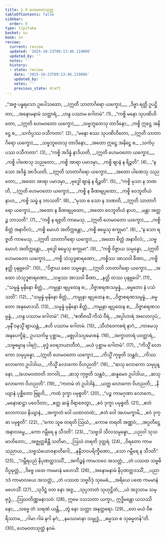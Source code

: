 ```yaml
---
title: 1.9 ဟေမဝတသုတ္တ
tableOfContents: false
sidebar:
  order: 9
type: tipitaka
basket: su
book: sn
review:
  current: review
  updated: '2025-10-23T09:13:46.119006'
  updated_by: ''
  notes: ''
  history:
  - state: review
    date: '2025-10-23T09:13:46.119006'
    updated_by: ''
    notes: ''
    previous_state: draft
---
```



<ReviewStatus review={frontmatter.review} showDetails={true} />

<HypothesisAnnotation frontmatter={frontmatter} />

<DynamicBreadcrumb />

<Division number="153" book="sn" e="ch" v="18" p="302">

<Paragraph number="176" type="verses" book="sn">
_“အဇ္ဇ ပန္နရသော ဥပေါသထော, __(ဣတိ သာတာဂိရော ယက္ခော)___  
_ဒိဗ္ဗာ ရတ္တိ ဥပဋ္ဌိတာ;_  
_အနောမနာမံ သတ္ထာရံ,_  
_ဟန္ဒ ပဿာမ ဂေါတမံ”. (1)_  

</Paragraph>

</Division>
<Division number="154" book="sn" e="ch" v="18" p="302">

<Paragraph number="177" type="verses" book="sn">
_“ကစ္စိ မနော သုပဏိဟိတော, __(ဣတိ ဟေမဝတော ယက္ခော)___  
_သဗ္ဗဘူတေသု တာဒိနော;_  
_ကစ္စိ ဣဋ္ဌေ အနိဋ္ဌေ စ,_  
_သင်္ကပ္ပဿ ဝသီကတာ”. (2)_  

</Paragraph>

</Division>
<Division number="155" book="sn" e="ch" v="18" p="302">

<Paragraph number="178" type="verses" book="sn">
_“မနော စဿ သုပဏိဟိတော, __(ဣတိ သာတာဂိရော ယက္ခော)___  
_သဗ္ဗဘူတေသု တာဒိနော;_  
_အထော ဣဋ္ဌေ အနိဋ္ဌေ စ,_  
_သင်္ကပ္ပဿ ဝသီကတာ”. (3)_  

</Paragraph>

</Division>
<Division number="156" book="sn" e="ch" v="18" p="302">

<Paragraph number="179" type="verses" book="sn">
_“ကစ္စိ အဒိန္နံ နာဒိယတိ, __(ဣတိ ဟေမဝတော ယက္ခော)___  
_ကစ္စိ ပါဏေသု သညတော;_  
_ကစ္စိ အာရာ ပမာဒမှာ,_  
_ကစ္စိ ဈာနံ န ရိဉ္စတိ”. (4)_  

</Paragraph>

</Division>
<Division number="157" book="sn" e="ch" v="18" p="303">

<Paragraph number="180" type="verses" book="sn">
_“န သော အဒိန္နံ အာဒိယတိ, __(ဣတိ သာတာဂိရော ယက္ခော)___  
_အထော ပါဏေသု သညတော;_  
_အထော အာရာ ပမာဒမှာ,_  
_ဗုဒ္ဓေါ ဈာနံ န ရိဉ္စတိ”. (5)_  

</Paragraph>

</Division>
<Division number="158" book="sn" e="ch" v="18" p="303">

<Paragraph number="181" type="verses" book="sn">
_“ကစ္စိ မုသာ န ဘဏတိ, __(ဣတိ ဟေမဝတော ယက္ခော)___  
_ကစ္စိ န ခီဏဗျပ္ပထော;_  
_ကစ္စိ ဝေဘူတိယံ နာဟ,_  
_ကစ္စိ သမ္ဖံ န ဘာသတိ”. (6)_  

</Paragraph>

</Division>
<Division number="159" book="sn" e="ch" v="18" p="303">

<Paragraph number="182" type="verses" book="sn">
_“မုသာ စ သော န ဘဏတိ, __(ဣတိ သာတာဂိရော ယက္ခော)___  
_အထော န ခီဏဗျပ္ပထော;_  
_အထော ဝေဘူတိယံ နာဟ,_  
_မန္တာ အတ္ထဉ္စ ဘာသတိ”. (7)_  

</Paragraph>

</Division>
<Division number="160" book="sn" e="ch" v="18" p="303">

<Paragraph number="183" type="verses" book="sn">
_“ကစ္စိ န ရဇ္ဇတိ ကာမေသု, __(ဣတိ ဟေမဝတော ယက္ခော)___  
_ကစ္စိ စိတ္တံ အနာဝိလံ;_  
_ကစ္စိ မောဟံ အတိက္ကန္တော,_  
_ကစ္စိ ဓမ္မေသု စက္ခုမာ”. (8)_  

</Paragraph>

</Division>
<Division number="161" book="sn" e="ch" v="18" p="303">

<Paragraph number="184" type="verses" book="sn">
_“န သော ရဇ္ဇတိ ကာမေသု, __(ဣတိ သာတာဂိရော ယက္ခော)___  
_အထော စိတ္တံ အနာဝိလံ;_  
_သဗ္ဗမောဟံ အတိက္ကန္တော,_  
_ဗုဒ္ဓေါ ဓမ္မေသု စက္ခုမာ”. (9)_  

</Paragraph>

</Division>
<Division number="162" book="sn" e="ch" v="18" p="303">

<Paragraph number="185" type="verses" book="sn">
_“ကစ္စိ ဝိဇ္ဇာယ သမ္ပန္နော, __(ဣတိ ဟေမဝတော ယက္ခော)___  
_ကစ္စိ သံသုဒ္ဓစာရဏော;_  
_ကစ္စိဿ အာသဝါ ခီဏာ,_  
_ကစ္စိ နတ္ထိ ပုနဗ္ဘဝေါ”. (10)_  

</Paragraph>

</Division>
<Division number="163" book="sn" e="ch" v="18" p="303">

<Paragraph number="186" type="verses" book="sn">
_“ဝိဇ္ဇာယ စေဝ သမ္ပန္နော, __(ဣတိ သာတာဂိရော ယက္ခော)___  
_အထော သံသုဒ္ဓစာရဏော;_  
_သဗ္ဗဿ အာသဝါ ခီဏာ,_  
_နတ္ထိ တဿ ပုနဗ္ဘဝေါ”. (11)_  

</Paragraph>

</Division>
<Division number="164" book="sn" e="ch" v="18" p="304">

<Paragraph number="187" type="verses" book="sn">
_“သမ္ပန္နံ မုနိနော စိတ္တံ,_  
_ကမ္မုနာ ဗျပ္ပထေန စ;_  
_ဝိဇ္ဇာစရဏသမ္ပန္နံ,_  
_ဓမ္မတော နံ ပသံသတိ”. (12)_  

</Paragraph>

</Division>
<Division number="165" book="sn" e="ch" v="18" p="304">

<Paragraph number="188" type="verses" book="sn">
_“သမ္ပန္နံ မုနိနော စိတ္တံ,_  
_ကမ္မုနာ ဗျပ္ပထေန စ;_  
_ဝိဇ္ဇာစရဏသမ္ပန္နံ,_  
_ဓမ္မတော အနုမောဒသိ. (13)_  

</Paragraph>

</Division>
<Division number="166" book="sn" e="ch" v="18" p="304">

<Paragraph number="189" type="verses" book="sn">
_သမ္ပန္နံ မုနိနော စိတ္တံ,_  
_ကမ္မုနာ ဗျပ္ပထေန စ;_  
_ဝိဇ္ဇာစရဏသမ္ပန္နံ,_  
_ဟန္ဒ ပဿာမ ဂေါတမံ”. (14)_  

</Paragraph>

</Division>
<Division number="167" book="sn" e="ch" v="18" p="304">

<Paragraph number="190" type="verses" book="sn">
_“ဧဏိဇင်္ဃံ ကိသံ ဝီရံ,_  
_အပ္ပါဟာရံ အလောလုပံ;_  
_မုနိံ ဝနသ္မိံ ဈာယန္တံ,_  
_ဧဟိ ပဿာမ ဂေါတမံ. (15)_  

</Paragraph>

</Division>
<Division number="168" book="sn" e="ch" v="18" p="304">

<Paragraph number="191" type="verses" book="sn">
_သီဟံဝေကစရံ နာဂံ,_  
_ကာမေသု အနပေက္ခိနံ;_  
ဥပသင်္ကမ္မ ပုစ္ဆာမ,_  
_မစ္စုပါသပ္ပမောစနံ. (16)_  

</Paragraph>

</Division>
<Division number="169" book="sn" e="ch" v="18" p="304">

<Paragraph number="192" type="verses" book="sn">
_အက္ခာတာရံ ပဝတ္တာရံ,_  
_သဗ္ဗဓမ္မာန ပါရဂုံ;_  
_ဗုဒ္ဓံ ဝေရဘယာတီတံ,_  
_မယံ ပုစ္ဆာမ ဂေါတမံ”. (17)_  

</Paragraph>

</Division>
<Division number="170" book="sn" e="ch" v="18" p="304">

<Paragraph number="193" type="verses" book="sn">
_“ကိသ္မိံ လောကော သမုပ္ပန္နော, __(ဣတိ ဟေမဝတော ယက္ခော)___  
_ကိသ္မိံ ကုဗ္ဗတိ သန္ထဝံ;_  
_ကိဿ လောကော ဥပါဒါယ,_  
_ကိသ္မိံ လောကော ဝိဟညတိ”. (18)_  

</Paragraph>

</Division>
<Division number="171" book="sn" e="ch" v="18" p="304">

<Paragraph number="194" type="verses" book="sn">
_“ဆသု လောကော သမုပ္ပန္နော, __(ဟေမဝတာတိ ဘဂဝါ)___  
_ဆသု ကုဗ္ဗတိ သန္ထဝံ;_  
_ဆန္နမေဝ ဥပါဒါယ,_  
_ဆသု လောကော ဝိဟညတိ”. (19)_  

</Paragraph>

</Division>
<Division number="172" book="sn" e="ch" v="18" p="304">

<Paragraph number="195" type="verses" book="sn">
_“ကတမံ တံ ဥပါဒါနံ,_  
_ယတ္ထ လောကော ဝိဟညတိ;_  
_နိယျာနံ ပုစ္ဆိတော ဗြူဟိ,_  
_ကထံ ဒုက္ခာ ပမုစ္စတိ”. (20)_  

</Paragraph>

</Division>
<Division number="173" book="sn" e="ch" v="18" p="304">

<Paragraph number="196" type="verses" book="sn">
_“ပဉ္စ ကာမဂုဏာ လောကေ,_  
_မနောဆဋ္ဌာ ပဝေဒိတာ;_  
_ဧတ္ထ ဆန္ဒံ ဝိရာဇေတွာ,_  
_ဧဝံ ဒုက္ခာ ပမုစ္စတိ. (21)_  

</Paragraph>

</Division>
<Division number="174" book="sn" e="ch" v="18" p="304">

<Paragraph number="197" type="verses" book="sn">
_ဧတံ လောကဿ နိယျာနံ,_  
_အက္ခာတံ ဝေါ ယထာတထံ;_  
_ဧတံ ဝေါ အဟမက္ခာမိ,_  
_ဧဝံ ဒုက္ခာ ပမုစ္စတိ”. (22)_  

</Paragraph>

</Division>
<Division number="175" book="sn" e="ch" v="18" p="305">

<Paragraph number="198" type="verses" book="sn">
_“ကော သူဓ တရတိ ဩဃံ,_  
_ကောဓ တရတိ အဏ္ဏဝံ;_  
_အပ္ပတိဋ္ဌေ အနာလမ္ဗေ,_  
_ကော ဂမ္ဘီရေ န သီဒတိ”. (23)_  

</Paragraph>

</Division>
<Division number="176" book="sn" e="ch" v="18" p="305">

<Paragraph number="199" type="verses" book="sn">
_“သဗ္ဗဒါ သီလသမ္ပန္နော,_  
_ပညဝါ သုသမာဟိတော;_  
_အဇ္ဈတ္တစိန္တီ သတိမာ,_  
_ဩဃံ တရတိ ဒုတ္တရံ. (24)_  

</Paragraph>

</Division>
<Division number="177" book="sn" e="ch" v="18" p="305">

<Paragraph number="200" type="verses" book="sn">
_ဝိရတော ကာမသညာယ,_  
_သဗ္ဗသံယောဇနာတိဂေါ;_  
_နန္ဒီဘဝပရိက္ခီဏော,_  
_သော ဂမ္ဘီရေ န သီဒတိ”. (25)_  

</Paragraph>

</Division>
<Division number="178" book="sn" e="ch" v="18" p="305">

<Paragraph number="201" type="verses" book="sn">
_“ဂမ္ဘီရပညံ နိပုဏတ္ထဒဿိံ,_  
_အကိဉ္စနံ ကာမဘဝေ အသတ္တံ;_  
_တံ ပဿထ သဗ္ဗဓိ ဝိပ္ပမုတ္တံ,_  
_ဒိဗ္ဗေ ပထေ ကမမာနံ မဟေသိံ. (26)_  

</Paragraph>

</Division>
<Division number="179" book="sn" e="ch" v="18" p="305">

<Paragraph number="202" type="verses" book="sn">
_အနောမနာမံ နိပုဏတ္ထဒဿိံ,_  
_ပညာဒဒံ ကာမာလယေ အသတ္တံ;_  
_တံ ပဿထ သဗ္ဗဝိဒုံ သုမေဓံ,_  
_အရိယေ ပထေ ကမမာနံ မဟေသိံ. (27)_  

</Paragraph>

</Division>
<Division number="180" book="sn" e="ch" v="18" p="305">

<Paragraph number="203" type="verses" book="sn">
_သုဒိဋ္ဌံ ဝတ နော အဇ္ဇ,_  
_သုပ္ပဘာတံ သုဟုဋ္ဌိတံ;_  
_ယံ အဒ္ဒသာမ သမ္ဗုဒ္ဓံ,_  
_ဩဃတိဏ္ဏမနာသဝံ. (28)_  

</Paragraph>

</Division>
<Division number="181" book="sn" e="ch" v="18" p="305">

<Paragraph number="204" book="sn">
ဣမေ ဒသသတာ ယက္ခာ,_  
ဣဒ္ဓိမန္တော ယသဿိနော;_  
_သဗ္ဗေ တံ သရဏံ ယန္တိ,_  
_တွံ နော သတ္ထာ အနုတ္တရော. (29)_  

</Paragraph>

</Division>
<Division number="182" book="sn" e="ch" v="18" p="305">

<Paragraph number="205" type="verses" book="sn">
_တေ မယံ ဝိစရိဿာမ,_  
_ဂါမာ ဂါမံ နဂါ နဂံ;_  
_နမဿမာနာ သမ္ဗုဒ္ဓံ,_  
_ဓမ္မဿ စ သုဓမ္မတန်”တိ. (30)_  


</Paragraph>
</Division>

<Paragraph number="206" type="center" book="sn">
ဟေမဝတသုတ္တံ နဝမံ.
</Paragraph>